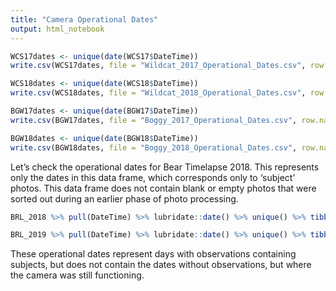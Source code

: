 ```yaml
---
title: "Camera Operational Dates"
output: html_notebook
---
```


```r
WCS17dates <- unique(date(WCS17$DateTime))
write.csv(WCS17dates, file = "Wildcat_2017_Operational_Dates.csv", row.names = FALSE)

WCS18dates <- unique(date(WCS18$DateTime))
write.csv(WCS18dates, file = "Wildcat_2018_Operational_Dates.csv", row.names = FALSE)

BGW17dates <- unique(date(BGW17$DateTime))
write.csv(BGW17dates, file = "Boggy_2017_Operational_Dates.csv", row.names = FALSE)

BGW18dates <- unique(date(BGW18$DateTime))
write.csv(BGW18dates, file = "Boggy_2018_Operational_Dates.csv", row.names = FALSE)
```


Let's check the operational dates for Bear Timelapse 2018. This represents only the dates in this data frame, which corresponds only to 'subject' photos. This data frame does not contain blank or empty photos that were sorted out during an earlier phase of photo processing.

```r
BRL_2018 %>% pull(DateTime) %>% lubridate::date() %>% unique() %>% tibble()

BRL_2019 %>% pull(DateTime) %>% lubridate::date() %>% unique() %>% tibble()
```

These operational dates represent days with observations containing subjects, but does not contain the dates without observations, but where the camera was still functioning.
